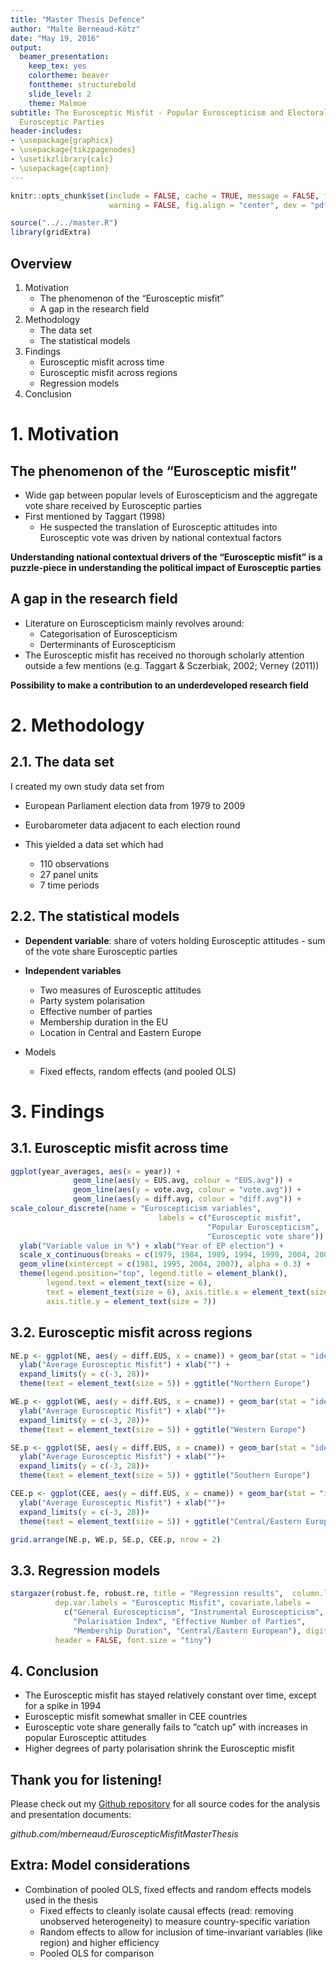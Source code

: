 ```yaml
---
title: "Master Thesis Defence"
author: "Malte Berneaud-Kötz"
date: "May 19, 2016"
output:
  beamer_presentation:
    keep_tex: yes
    colortheme: beaver
    fonttheme: structurebold
    slide_level: 2
    theme: Malmoe
subtitle: The Eurosceptic Misfit - Popular Euroscepticism and Electoral Support for
  Eurosceptic Parties
header-includes:
- \usepackage{graphicx}
- \usepackage{tikzpagenodes}
- \usetikzlibrary{calc}
- \usepackage{caption}
---
```


```r
knitr::opts_chunk$set(include = FALSE, cache = TRUE, message = FALSE, fig.path = "graphs/",
                      warning = FALSE, fig.align = "center", dev = "pdf")
```

```r
source("../../master.R")
library(gridExtra)
```


## Overview

1. Motivation
    + The phenomenon of the "Eurosceptic misfit"
    + A gap in the research field
2. Methodology
    + The data set
    + The statistical models
3. Findings
    + Eurosceptic misfit across time
    + Eurosceptic misfit across regions
    + Regression models
4. Conclusion

# 1. Motivation
## The phenomenon of the "Eurosceptic misfit"

+ Wide gap between popular levels of Euroscepticism and the aggregate vote share received by Eurosceptic parties
+ First mentioned by Taggart (1998)
    + He suspected the translation of Eurosceptic attitudes into Eurosceptic vote was driven by national contextual factors  
  
**Understanding national contextual drivers of the "Eurosceptic misfit" is a puzzle-piece in understanding the political impact of Eurosceptic parties**

## A gap in the research field

+ Literature on Euroscepticism mainly revolves around:  
    + Categorisation of Euroscepticism
    + Derterminants of Euroscepticism
+ The Eurosceptic misfit has received no thorough scholarly attention outside a few mentions (e.g. Taggart & Sczerbiak, 2002; Verney (2011))

**Possibility to make a contribution to an underdeveloped research field**

# 2. Methodology

## 2.1. The data set
I created my own study data set from

  + European Parliament election data from 1979 to 2009
  + Eurobarometer data adjacent to each election round

+ This yielded a data set which had
    + 110 observations  
    + 27 panel units  
    + 7 time periods  

## 2.2. The statistical models

+ **Dependent variable**: share of voters holding Eurosceptic attitudes - sum of the vote share Eurosceptic parties  

+ **Independent variables**

    + Two measures of Eurosceptic attitudes
    + Party system polarisation
    + Effective number of parties
    + Membership duration in the EU
    + Location in Central and Eastern Europe

+ Models
    + Fixed effects, random effects (and pooled OLS)


# 3. Findings
## 3.1. Eurosceptic misfit across time
```r
ggplot(year_averages, aes(x = year)) +
              geom_line(aes(y = EUS.avg, colour = "EUS.avg")) +
              geom_line(aes(y = vote.avg, colour = "vote.avg")) +
              geom_line(aes(y = diff.avg, colour = "diff.avg")) +
scale_colour_discrete(name = "Euroscepticism variables", 
                                 labels = c("Eurosceptic misfit", 
                                            "Popular Euroscepticism",
                                            "Eurosceptic vote share")) +
  ylab("Variable value in %") + xlab("Year of EP election") + 
  scale_x_continuous(breaks = c(1979, 1984, 1989, 1994, 1999, 2004, 2009)) +
  geom_vline(xintercept = c(1981, 1995, 2004, 2007), alpha = 0.3) +
  theme(legend.position="top", legend.title = element_blank(), 
        legend.text = element_text(size = 6),
        text = element_text(size = 6), axis.title.x = element_text(size = 7), 
        axis.title.y = element_text(size = 7))
```

## 3.2. Eurosceptic misfit across regions 
```r
NE.p <- ggplot(NE, aes(y = diff.EUS, x = cname)) + geom_bar(stat = "identity") +
  ylab("Average Eurosceptic Misfit") + xlab("") +
  expand_limits(y = c(-3, 28))+
  theme(text = element_text(size = 5)) + ggtitle("Northern Europe")

WE.p <- ggplot(WE, aes(y = diff.EUS, x = cname)) + geom_bar(stat = "identity") +
  ylab("Average Eurosceptic Misfit") + xlab("")+
  expand_limits(y = c(-3, 28))+
  theme(text = element_text(size = 5)) + ggtitle("Western Europe")

SE.p <- ggplot(SE, aes(y = diff.EUS, x = cname)) + geom_bar(stat = "identity") +
  ylab("Average Eurosceptic Misfit") + xlab("")+ 
  expand_limits(y = c(-3, 28))+
  theme(text = element_text(size = 5)) + ggtitle("Southern Europe")

CEE.p <- ggplot(CEE, aes(y = diff.EUS, x = cname)) + geom_bar(stat = "identity") +
  ylab("Average Eurosceptic Misfit") + xlab("")+
  expand_limits(y = c(-3, 28))+
  theme(text = element_text(size = 5)) + ggtitle("Central/Eastern Europe")
```

```r
grid.arrange(NE.p, WE.p, SE.p, CEE.p, nrow = 2)
```

## 3.3. Regression models
```r
stargazer(robust.fe, robust.re, title = "Regression results",  column.labels = c("FE", "RE"),
          dep.var.labels = "Eurosceptic Misfit", covariate.labels = 
            c("General Euroscepticism", "Instrumental Euroscepticism",
              "Polarisation Index", "Effective Number of Parties", 
              "Membership Duration", "Central/Eastern European"), digits = 2,
          header = FALSE, font.size = "tiny")
```

## 4. Conclusion

+ The Eurosceptic misfit has stayed relatively constant over time, except for a spike in 1994
+ Eurosceptic misfit somewhat smaller in CEE countries
+ Eurosceptic vote share generally fails to "catch up" with increases in popular Eurosceptic attitudes
+ Higher degrees of party polarisation shrink the Eurosceptic misfit

## Thank you for listening!

Please check out my [Github repository](https://github.com/mberneaud/EuroscepticMisfitMasterThesis) for all source codes for the analysis and presentation documents:  

_github.com/mberneaud/EuroscepticMisfitMasterThesis_

## Extra: Model considerations 

+ Combination of pooled OLS, fixed effects and random effects models used in the thesis
    + Fixed effects to cleanly isolate causal effects (read: removing unobserved heterogeneity) to measure country-specific variation
    + Random effects to allow for inclusion of time-invariant variables (like region) and higher efficiency
    + Pooled OLS for comparison
